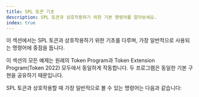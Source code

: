 ```yaml
---
title: SPL 토큰 기초
description: SPL 토큰과 상호작용하기 위한 기본 명령어를 알아보세요.
index: true
---
```


이 섹션에서는 SPL 토큰과 상호작용하기 위한 기초를 다루며, 가장 일반적으로
사용되는 명령어에 중점을 둡니다.

이 섹션의 모든 예제는 원래의 Token Program과 Token Extension Program(Token 2022)
모두에서 동일하게 작동합니다. 두 프로그램은 동일한 기본 구현을 공유하기
때문입니다.

SPL 토큰과 상호작용할 때 가장 일반적으로 볼 수 있는 명령어는 다음과 같습니다:
